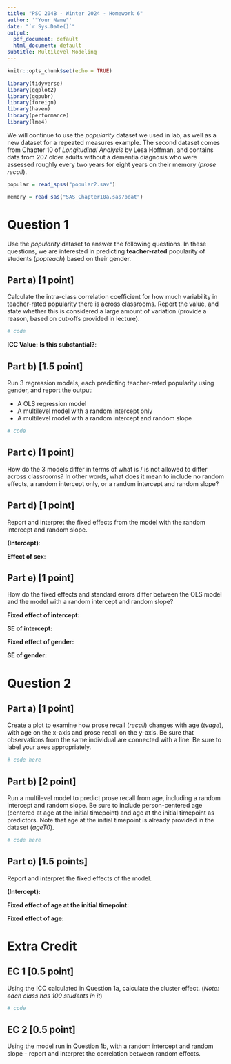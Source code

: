 ```yaml
---
title: "PSC 204B - Winter 2024 - Homework 6"
author: '"Your Name"'
date: "`r Sys.Date()`"
output:
  pdf_document: default
  html_document: default
subtitle: Multilevel Modeling
---
```


```r
knitr::opts_chunk$set(echo = TRUE)
```

```r
library(tidyverse)
library(ggplot2)
library(ggpubr)
library(foreign)
library(haven)
library(performance)
library(lme4)

```

We will continue to use the *popularity* dataset we used in lab, as well as a new dataset for a repeated measures example. The second dataset comes from Chapter 10 of *Longitudinal Analysis* by Lesa Hoffman, and contains data from 207 older adults without a dementia diagnosis who were assessed roughly every two years for eight years on their memory (*prose recall*). 

```r
popular = read_spss("popular2.sav")

memory = read_sas("SAS_Chapter10a.sas7bdat")
```

# Question 1

Use the *popularity* dataset to answer the following questions. In these questions, we are interested in predicting **teacher-rated** popularity of students (*popteach*) based on their gender. 

## Part a) [1 point]

Calculate the intra-class correlation coefficient for how much variability in teacher-rated popularity there is across classrooms. Report the value, and state whether this is considered a large amount of variation (provide a reason, based on cut-offs provided in lecture). 
```r
# code
```

**ICC Value:**
**Is this substantial?**: 

## Part b) [1.5 point]

Run 3 regression models, each predicting teacher-rated popularity using gender, and report the output:

- A OLS regression model
- A multilevel model with a random intercept only
- A multilevel model with a random intercept and random slope

```r
# code
```

## Part c) [1 point]

How do the 3 models differ in terms of what is / is not allowed to differ across classrooms? In other words, what does it mean to include no random effects, a random intercept only, or a random intercept and random slope?



## Part d) [1 point]

Report and interpret the fixed effects from the model with the random intercept and random slope. 

**(Intercept)**: 

**Effect of sex**: 

## Part e) [1 point]

How do the fixed effects and standard errors differ between the OLS model and the model with a random intercept and random slope?

**Fixed effect of intercept:**

**SE of intercept:**

**Fixed effect of gender:**

**SE of gender:**

# Question 2

## Part a) [1 point]

Create a plot to examine how prose recall (*recall*) changes with age (*tvage*), with age on the x-axis and prose recall on the y-axis. Be sure that observations from the same individual are connected with a line. Be sure to label your axes appropriately. 

```r
# code here
```


## Part b) [2 point]

Run a multilevel model to predict prose recall from age, including a random intercept and random slope. Be sure to include person-centered age (centered at age at the initial timepoint) and age at the initial timepoint as predictors. Note that age at the initial timepoint is already provided in the dataset (*ageT0*). 

```r
# code here
```


## Part c) [1.5 points]

Report and interpret the fixed effects of the model. 

**(Intercept):**

**Fixed effect of age at the initial timepoint:**

**Fixed effect of age:**


# Extra Credit

## EC 1 [0.5 point]

Using the ICC calculated in Question 1a, calculate the cluster effect. (*Note: each class has 100 students in it*)

```r
# code
```


## EC 2 [0.5 point]

Using the model run in Question 1b, with a random intercept and random slope - report and interpret the correlation between random effects.





